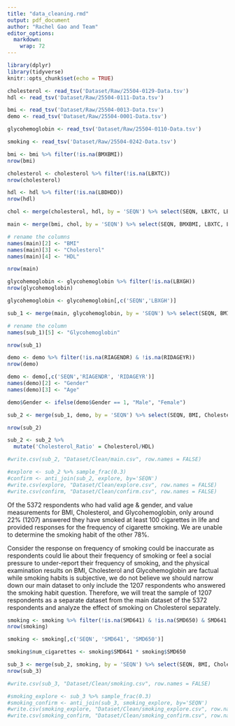 ```yaml
---
title: "data_cleaning.rmd"
output: pdf_document
author: "Rachel Gao and Team" 
editor_options: 
  markdown: 
    wrap: 72
---
```


```r
library(dplyr)
library(tidyverse)
knitr::opts_chunk$set(echo = TRUE)
```

```r
cholesterol <- read_tsv('Dataset/Raw/25504-0129-Data.tsv')
hdl <- read_tsv('Dataset/Raw/25504-0111-Data.tsv')

bmi <- read_tsv('Dataset/Raw/25504-0013-Data.tsv')
demo <- read_tsv('Dataset/Raw/25504-0001-Data.tsv')

glycohemoglobin <- read_tsv('Dataset/Raw/25504-0110-Data.tsv')

smoking <- read_tsv('Dataset/Raw/25504-0242-Data.tsv')
```

```r
bmi <- bmi %>% filter(!is.na(BMXBMI))
nrow(bmi)
```

```r
cholesterol <- cholesterol %>% filter(!is.na(LBXTC))
nrow(cholesterol)

hdl <- hdl %>% filter(!is.na(LBDHDD))
nrow(hdl)
```

```r
chol <- merge(cholesterol, hdl, by = 'SEQN') %>% select(SEQN, LBXTC, LBDHDD)

main <- merge(bmi, chol, by = 'SEQN') %>% select(SEQN, BMXBMI, LBXTC, LBDHDD)

# rename the columns
names(main)[2] <- "BMI"
names(main)[3] <- "Cholesterol"
names(main)[4] <- "HDL"

nrow(main)
```

```r
glycohemoglobin <- glycohemoglobin %>% filter(!is.na(LBXGH))
nrow(glycohemoglobin)
```

```r
glycohemoglobin <- glycohemoglobin[,c('SEQN','LBXGH')]
```

```r
sub_1 <- merge(main, glycohemoglobin, by = 'SEQN') %>% select(SEQN, BMI, Cholesterol, HDL, LBXGH)

# rename the column
names(sub_1)[5] <- "Glycohemoglobin"

nrow(sub_1)
```

```r
demo <- demo %>% filter(!is.na(RIAGENDR) & !is.na(RIDAGEYR))
nrow(demo)
```

```r
demo <- demo[,c('SEQN','RIAGENDR', 'RIDAGEYR')]
names(demo)[2] <- "Gender"
names(demo)[3] <- "Age"

demo$Gender <- ifelse(demo$Gender == 1, "Male", "Female")
```

```r
sub_2 <- merge(sub_1, demo, by = 'SEQN') %>% select(SEQN, BMI, Cholesterol, HDL, Glycohemoglobin, Age, Gender)

nrow(sub_2)
```

```r
sub_2 <- sub_2 %>%  
  mutate('Cholesterol_Ratio' = Cholesterol/HDL)
```


```r
#write.csv(sub_2, "Dataset/Clean/main.csv", row.names = FALSE)

#explore <- sub_2 %>% sample_frac(0.3)
#confirm <- anti_join(sub_2, explore, by='SEQN')
#write.csv(explore, "Dataset/Clean/explore.csv", row.names = FALSE)
#write.csv(confirm, "Dataset/Clean/confirm.csv", row.names = FALSE)
```


Of the 5372 respondents who had valid age & gender, and value measurements for BMI, Cholesterol, and Glycohemoglobin, only around 22% (1207) answered they have smoked at least 100 cigarettes in life and provided responses for the frequency of cigarette smoking. We are unable to determine the smoking habit of the other 78%. 

Consider the response on frequency of smoking could be inaccurate as respondents could lie about their frequency of smoking or feel a social pressure to under-report their frequency of smoking, and the physical examination results on BMI, Cholesterol and Glycohemoglobin are factual while smoking habits is subjective, we do not believe we should narrow down our main dataset to only include the 1207 respondents who answered the smoking habit question. Therefore, we will treat the sample of 1207 respondents as a separate dataset from the main dataset of the 5372 respondents and analyze the effect of smoking on Cholesterol separately.

```r
smoking <- smoking %>% filter(!is.na(SMD641) & !is.na(SMD650) & SMD641 <= 30 & SMD650 <= 95)
nrow(smoking)
```

```r
smoking <- smoking[,c('SEQN', 'SMD641', 'SMD650')]

smoking$num_cigarettes <- smoking$SMD641 * smoking$SMD650
```

```r
sub_3 <- merge(sub_2, smoking, by = 'SEQN') %>% select(SEQN, BMI, Cholesterol, HDL, Glycohemoglobin, Age, Gender, Cholesterol_Ratio, num_cigarettes)
nrow(sub_3)
```


```r
#write.csv(sub_3, "Dataset/Clean/smoking.csv", row.names = FALSE)

#smoking_explore <- sub_3 %>% sample_frac(0.3)
#smoking_confirm <- anti_join(sub_3, smoking_explore, by='SEQN')
#write.csv(smoking_explore, "Dataset/Clean/smoking_explore.csv", row.names = FALSE)
#write.csv(smoking_confirm, "Dataset/Clean/smoking_confirm.csv", row.names = FALSE)
```




